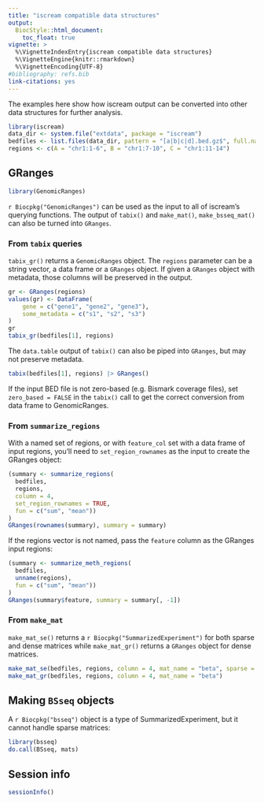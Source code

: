 ```yaml
---
title: "iscream compatible data structures"
output:
  BiocStyle::html_document:
    toc_float: true
vignette: >
  %\VignetteIndexEntry{iscream compatible data structures}
  %\VignetteEngine{knitr::rmarkdown}
  %\VignetteEncoding{UTF-8}
#bibliography: refs.bib
link-citations: yes
---
```


The examples here show how iscream output can be converted into other data
structures for further analysis.

```r
library(iscream)
data_dir <- system.file("extdata", package = "iscream")
bedfiles <- list.files(data_dir, pattern = "[a|b|c|d].bed.gz$", full.names = TRUE)
regions <- c(A = "chr1:1-6", B = "chr1:7-10", C = "chr1:11-14")
```

## GRanges

```r
library(GenomicRanges)
```

`r Biocpkg("GenomicRanges")` can be used as the input to all of iscream's
querying functions. The output of `tabix()` and `make_mat()`, `make_bsseq_mat()`
can also be turned into `GRanges`.

### From `tabix` queries

`tabix_gr()` returns a `GenomicRanges` object. The `regions` parameter can be a
string vector, a data frame or a `GRanges` object. If given a `GRanges` object
with metadata, those columns will be preserved in the output.


```r
gr <- GRanges(regions)
values(gr) <- DataFrame(
    gene = c("gene1", "gene2", "gene3"),
    some_metadata = c("s1", "s2", "s3")
)
gr
tabix_gr(bedfiles[1], regions)
```

The `data.table` output of `tabix()` can also be piped into `GRanges`, but may
not preserve metadata.

```r
tabix(bedfiles[1], regions) |> GRanges()
```

If the input BED file is not zero-based (e.g. Bismark coverage files), set
`zero_based = FALSE` in the `tabix()` call to get the correct conversion from
data frame to GenomicRanges.

### From `summarize_regions`

With a named set of regions, or with `feature_col` set with a data frame of
input regions, you'll need to `set_region_rownames` as the input to create the
GRanges object:

```r
(summary <- summarize_regions(
  bedfiles,
  regions,
  column = 4,
  set_region_rownames = TRUE,
  fun = c("sum", "mean"))
)
GRanges(rownames(summary), summary = summary)
```

If the regions vector is not named, pass the `feature` column as the GRanges
input regions:

```r
(summary <- summarize_meth_regions(
  bedfiles,
  unname(regions),
  fun = c("sum", "mean"))
)
GRanges(summary$feature, summary = summary[, -1])
```

### From `make_mat`

`make_mat_se()` returns a `r Biocpkg("SummarizedExperiment")` for both sparse
and dense matrices while `make_mat_gr()` returns a `GRanges` object for dense
matrices.

```r
make_mat_se(bedfiles, regions, column = 4, mat_name = "beta", sparse = TRUE)
make_mat_gr(bedfiles, regions, column = 4, mat_name = "beta")
```

## Making `BSseq` objects

A `r Biocpkg("bsseq")` object is a type of SummarizedExperiment, but it cannot
handle sparse matrices:

```r
library(bsseq)
do.call(BSseq, mats)
```

## Session info

```r
sessionInfo()
```
